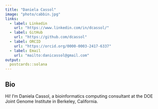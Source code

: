 ```yaml
---
title: "Daniela Cassol"
image: "photo/cabbin.jpg"
links:
  - label: Linkedin
    url: "https://www.linkedin.com/in/dcassol/"
  - label: GitHub
    url: "https://github.com/dcassol"
  - label: ORCID
    url: "https://orcid.org/0000-0003-2417-6337"
  - label: Email
    url: "mailto:danicassol@gmail.com"
output:
  postcards::solana
---
```

 
## Bio

Hi! I’m Daniela Cassol, a bioinformatics computing consultant at the DOE Joint Genome Institute in Berkeley, California. 
